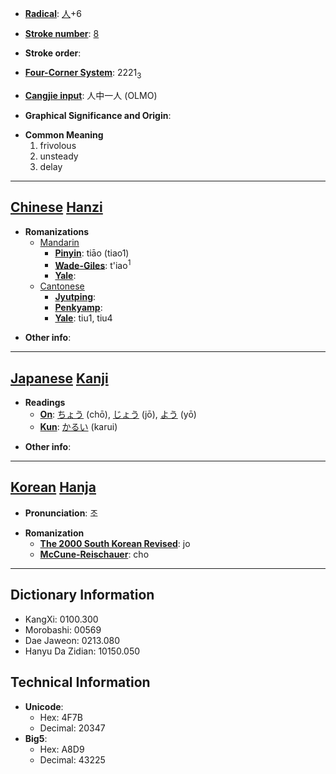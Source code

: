 * '''[[Wiktionary:Chinese radical index| Radical]]''': [[Wiktionary:Chinese radical index 人|人]]+6

* '''[[Wiktionary:Chinese total strokes index|Stroke number]]''': [[Wiktionary:Chinese total strokes index 8|8]]

* '''Stroke order''': 

* '''[[Wiktionary:Chinese four corner index|Four-Corner System]]''': 2221<sub>3</sub>

* '''[[Wiktionary:Chinese Cangjie index|Cangjie input]]''': 人中一人 (OLMO)

* '''Graphical Significance and Origin''': 

* '''Common Meaning'''
*#frivolous
*# unsteady
*# delay


----

== [[Chinese]] [[Hanzi]] ==

* '''Romanizations'''
** [[Mandarin]]
*** '''[[Pinyin]]''': tiāo (tiao1)
*** '''[[Wade-Giles]]''': t'iao<sup>1</sup>
*** '''[[Yale]]''': 
**[[Cantonese]]
***'''[[Jyutping]]''':
***'''[[Penkyamp]]''': 
***'''[[Yale]]''': tiu1, tiu4

* '''Other info''': 

----

== [[Japanese]] [[Kanji]] ==

* '''Readings'''
** '''[[On]]''': [[ちょう]] (chō), [[じょう]] (jō), [[よう]] (yō)
** '''[[Kun]]''': [[かるい]] (karui)

* '''Other info''':  

----

== [[Korean]] [[Hanja]] ==

* '''Pronunciation''': 조

* '''Romanization'''
** '''[[The 2000 South Korean Revised Romanization|The 2000 South Korean Revised]]''': jo
** '''[[McCune-Reischauer]]''': cho

----

== Dictionary Information ==

* KangXi: 0100.300
* Morobashi: 00569
* Dae Jaweon: 0213.080
* Hanyu Da Zidian: 10150.050

== Technical Information ==

* '''Unicode''':
** Hex: 4F7B
** Decimal: 20347
* '''Big5''':
** Hex: A8D9
** Decimal: 43225